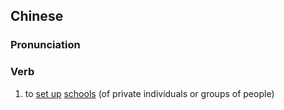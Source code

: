 ==Chinese==
{{zh-forms|s=兴学}}

===Pronunciation===
{{zh-pron
|m=xīngxué
|c=hing1 hok6
|mn=qz,xm,zz:heng-ha̍k
|cat=v
}}

===Verb===
{{zh-verb}}

# to [[set up]] [[school]]s (of private individuals or groups of people)